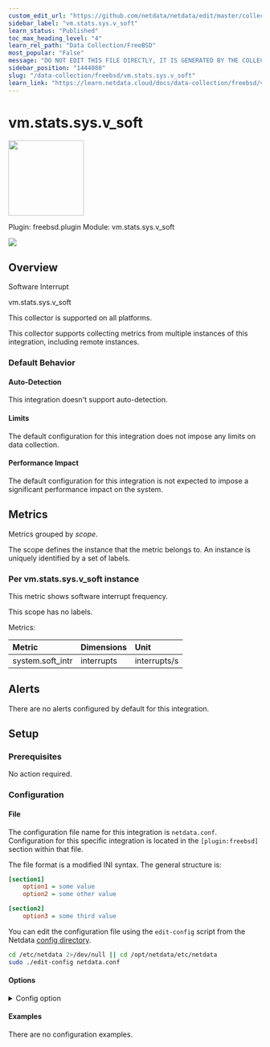 ```yaml
---
custom_edit_url: "https://github.com/netdata/netdata/edit/master/collectors/freebsd.plugin/metadata.yaml"
sidebar_label: "vm.stats.sys.v_soft"
learn_status: "Published"
toc_max_heading_level: "4"
learn_rel_path: "Data Collection/FreeBSD"
most_popular: "False"
message: "DO NOT EDIT THIS FILE DIRECTLY, IT IS GENERATED BY THE COLLECTOR'S metadata.yaml FILE"
sidebar_position: "1444080"
slug: "/data-collection/freebsd/vm.stats.sys.v_soft"
learn_link: "https://learn.netdata.cloud/docs/data-collection/freebsd/vm.stats.sys.v_soft"
---
```



# vm.stats.sys.v_soft


<img src="https://netdata.cloud/img/freebsd.svg" width="150"/>


Plugin: freebsd.plugin
Module: vm.stats.sys.v_soft

<img src="https://img.shields.io/badge/maintained%20by-Netdata-%2300ab44" />

## Overview

Software Interrupt

vm.stats.sys.v_soft

This collector is supported on all platforms.

This collector supports collecting metrics from multiple instances of this integration, including remote instances.


### Default Behavior

#### Auto-Detection

This integration doesn't support auto-detection.

#### Limits

The default configuration for this integration does not impose any limits on data collection.

#### Performance Impact

The default configuration for this integration is not expected to impose a significant performance impact on the system.


## Metrics

Metrics grouped by *scope*.

The scope defines the instance that the metric belongs to. An instance is uniquely identified by a set of labels.



### Per vm.stats.sys.v_soft instance

This metric shows software interrupt frequency.

This scope has no labels.

Metrics:

| Metric | Dimensions | Unit |
|:------|:----------|:----|
| system.soft_intr | interrupts | interrupts/s |



## Alerts

There are no alerts configured by default for this integration.


## Setup

### Prerequisites

No action required.

### Configuration

#### File

The configuration file name for this integration is `netdata.conf`.
Configuration for this specific integration is located in the `[plugin:freebsd]` section within that file.

The file format is a modified INI syntax. The general structure is:

```ini
[section1]
    option1 = some value
    option2 = some other value

[section2]
    option3 = some third value
```
You can edit the configuration file using the `edit-config` script from the
Netdata [config directory](/docs/configuring/configuration#the-netdata-config-directory).

```bash
cd /etc/netdata 2>/dev/null || cd /opt/netdata/etc/netdata
sudo ./edit-config netdata.conf
```
#### Options



<details><summary>Config option</summary>

| Name | Description | Default | Required |
|:----|:-----------|:-------|:--------:|
| vm.stats.sys.v_soft | Enable or disable software inerrupts metric. | yes | False |

</details>

#### Examples
There are no configuration examples.


